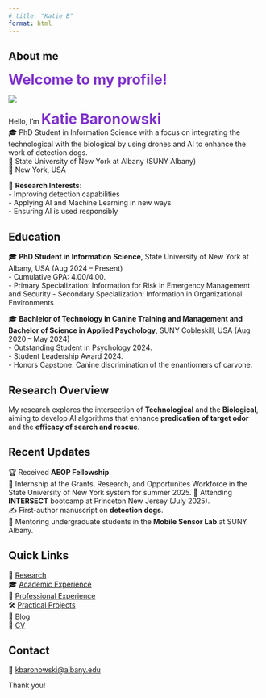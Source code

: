 ```yaml
---
# title: "Katie B"
format: html
---
```


## About me

<span style="font-size: 28px; color:rgb(128, 51, 204);"><strong> Welcome to my profile! </strong></span> 

::: {.grid}
::: {.g-col-4}
![](images/picofme.JPG)
:::

::: {.g-col-8}
Hello, I'm <span style="font-size: 28px; color:rgb(128, 51, 204);"><strong>Katie Baronowski</strong></span> <br>
🎓 PhD Student in Information Science with a focus on integrating the technological with the biological by using drones and AI to enhance the work of detection dogs.<br>
🏫 State University of New York at Albany (SUNY Albany)<br>
📍 New York, USA <br>

🔬 **Research Interests**:  
- Improving detection capabilities  
- Applying AI and Machine Learning in new ways  
- Ensuring AI is used responsibly

:::
:::

## Education

🎓 **PhD Student in Information Science**, State University of New York at Albany, USA (Aug 2024 – Present)  <br>
  - Cumulative GPA: 4.00/4.00. <br>
  - Primary Specialization: Information for Risk in Emergency Management and Security
  - Secondary Specialization: Information in Organizational Environments

🎓 **Bachlelor of Technology in Canine Training and Management and Bachelor of Science in Applied Psychology**, SUNY Cobleskill, USA (Aug 2020 – May 2024) <br>
  - Outstanding Student in Psychology 2024. <br>
  - Student Leadership Award 2024.  <br>
  - Honors Capstone: Canine discrimination of the enantiomers of carvone.

## Research Overview

My research explores the intersection of **Technological** and the **Biological**, aiming to develop AI algorithms that enhance **predication of target odor** and the **efficacy of search and rescue**.

## Recent Updates

🏆 Received **AEOP Fellowship**.  <br>
🚀 Internship at the Grants, Research, and Opportunites Workforce in the State University of New York system for summer 2025.
📜 Attending **INTERSECT** bootcamp at Princeton New Jersey (July 2025).  <br>
✍️ First-author manuscript on **detection dogs**.  <br>
🚀 Mentoring undergraduate students in the **Mobile Sensor Lab** at SUNY Albany.


## Quick Links

🔬 [Research](/research/index.html) <br>
🎓 [Academic Experience](/academic.html) <br>
💼 [Professional Experience](/professional.html) <br>
🛠️ [Practical Projects](/projects.html) <br>
📝 [Blog](/blog/index.html) <br>
📄 [CV](/cv.pdf)

## Contact  
📧 [kbaronowski@albany.edu](mailto:kbaronowski@albany.edu)  <br>

Thank you!
